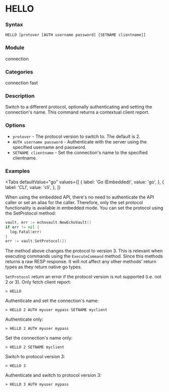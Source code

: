 
# HELLO

### Syntax
```
HELLO [protover [AUTH username password] [SETNAME clientname]]
```

### Module
<span className="acl-category">connection</span>

### Categories 
<span className="acl-category">connection</span>
<span className="acl-category">fast</span>

### Description
Switch to a different protocol, optionally authenticating and setting the connection's name. 
This command returns a contextual client report.

### Options
- `protover` - The protocol version to switch to. The default is 2.
- `AUTH username password` - Authenticate with the server using the specified username and password.
- `SETNAME clientname` - Set the connection's name to the specified clientname.

### Examples

<Tabs
  defaultValue="go"
  values={[
    { label: 'Go (Embedded)', value: 'go', },
    { label: 'CLI', value: 'cli', },
  ]}
>
  <TabItem value="go">
  When using the embedded API, there's no need to authenticate the API caller or set an alias for the caller.
  Therefore, only the set protocol functionality is available in embedded mode. You can set the protocol using
  the SetProtocol method:

  ```go
  vault, err := echovault.NewEchoVault()
  if err != nil {
    log.Fatal(err)
  }
  err := vault.SetProtocol(2)
  ```

  The method above changes the protocol to version 3. This is relevant when executing commands using the
  `ExecuteCommand` method. Since this methods returns a raw RESP response. It will not affect any other methods'
  return types as they return native go types.

  `SetProtocol` return an error if the protocol version is not supported (i.e. not 2 or 3).
  </TabItem>
  <TabItem value="cli">
  Only fetch client report:
  ```
  > HELLO
  ```

  Authenticate and set the connection's name:
  ```
  > HELLO 2 AUTH myuser mypass SETNAME myclient
  ```

  Authenticate only:
  ```
  > HELLO 2 AUTH myuser mypass
  ```

  Set the connection's name only:
  ```
  > HELLO 2 SETNAME myclient
  ```

  Switch to protocol version 3:
  ```
  > HELLO 3
  ```

  Authenticate and switch to protocol version 3:
  ```
  > HELLO 3 AUTH myuser mypass
  ```
  </TabItem>
</Tabs>  